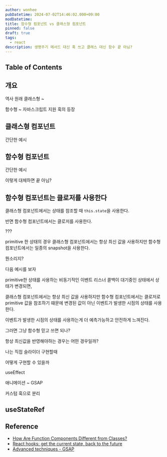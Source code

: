 ```yaml
---
author: wonhee
pubDatetime: 2024-07-02T14:46:02.000+09:00
modDatetime:
title: 함수형 컴포넌트 vs 클래스형 컴포넌트
pinned: false
draft: true
tags:
  - react
description: 생명주기 메서드 대신 훅 쓰고 클래스 대신 함수 끝 아님?
---
```


## Table of Contents

## 개요

역사 원래 클래스형 ~

함수형 ~
자바스크립트 지원
훅의 등장

## 클래스형 컴포넌트

간단한 예시

## 함수형 컴포넌트

간단한 예시

이렇게 대체하면 끝 아님?

## 함수형 컴포넌트는 클로저를 사용한다

클래스형 컴포넌트에서는 상태를 참조할 때 `this.state`을 사용한다.

반면 함수형 컴포넌트에서는 클로저를 사용한다.

???

primitive 한 상태의 경우 클래스형 컴포넌트에서는 항상 최신 값을 사용하지만 함수형 컴포넌트에서는 일종의 snapshot을 사용한다.

뭔소리지?

다음 예시를 보자

primitive한 상태를 사용하는 비동기적인 이벤트 리스너 콜백이 대기중인 상태에서 상태가 변경되면,

클래스형 컴포넌트에서는 항상 최신 값을 사용하지만 함수형 컴포넌트에서는 클로저로 primitive 값을 참조하기 떄문에 변경된 값이 아닌 이벤트가 발생한 시점의 상태를 사용한다.

이벤트가 발생한 시점의 상태를 사용하는게 더 예측가능하고 안전하게 느껴진다.

그러면 그냥 함수형 믿고 쓰면 되나?

항상 최신값을 반영해야하는 경우는 어떤 경우일까?

나는 직접 슬라이더 구현할때

어떻게 구현할 수 있을까

useEffect

애니메이션 ~ GSAP

커스텀 훅으로 분리

## useStateRef

## Reference

- [How Are Function Components Different from Classes?](https://overreacted.io/how-are-function-components-different-from-classes/)
- [React hooks: get the current state, back to the future](https://dev.to/scastiel/react-hooks-get-the-current-state-back-to-the-future-3op2)
- [Advanced techniques - GSAP](https://gsap.com/resources/react-advanced/#usestateref)
